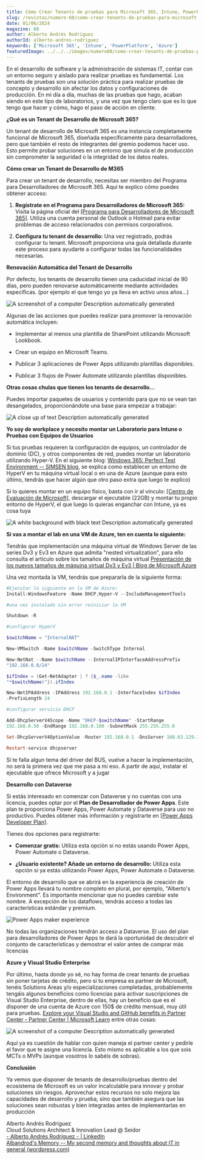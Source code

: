 ```yaml
---
title: Cómo Crear Tenants de pruebas para Microsoft 365, Intune, PowerPlatform y Azure
slug: /revistas/numero-60/como-crear-tenants-de-pruebas-para-microsoft-365-intune-powerplatform-y-azure
date: 01/06/2024
magazine: 60
author: Alberto Andrés Rodríguez
authorId: alberto-andres-rodriguez
keywords: ['Microsoft 365', 'Intune', 'PowerPlatform', 'Azure']
featuredImage: ../../../images/numero60/como-crear-tenants-de-pruebas-para-microsoft-365-intune-powerplatform-y-azure/image1.png
---
```


En el desarrollo de software y la administración de sistemas IT, contar
con un entorno seguro y aislado para realizar pruebas es fundamental.
Los tenants de pruebas son una solución práctica para realizar pruebas
de concepto y desarrollo sin afectar los datos y configuraciones de
producción. En mi día a día, muchas de las pruebas que hago, acaban
siendo en este tipo de laboratorios, y una vez que tengo claro que es lo
que tengo que hacer y cómo, hago el paso de acción en cliente.

**¿Qué es un Tenant de Desarrollo de Microsoft 365?**

Un tenant de desarrollo de Microsoft 365 es una instancia completamente
funcional de Microsoft 365, diseñada específicamente para
desarrolladores, pero que también el resto de integrantes del gremio
podemos hacer uso. Esto permite probar soluciones en un entorno que
simula el de producción sin comprometer la seguridad o la integridad de
los datos reales.

**Cómo crear un Tenant de Desarrollo de M365**

Para crear un tenant de desarrollo, necesitas ser miembro del Programa
para Desarrolladores de Microsoft 365. Aquí te explico cómo puedes
obtener acceso:

1.  **Regístrate en el Programa para Desarrolladores de Microsoft 365:**
    Visita la página oficial del [[Programa para Desarrolladores de
    Microsoft
    365]](https://developer.microsoft.com/en-us/microsoft-365/dev-program).
    Utiliza una cuenta personal de Outlook o Hotmail para evitar
    problemas de acceso relacionados con permisos corporativos.

2.  **Configura tu tenant de desarrollo:** Una vez registrado, podrás
    configurar tu tenant. Microsoft proporciona una guía detallada
    durante este proceso para ayudarte a configurar todas las
    funcionalidades necesarias.

**Renovación Automática del Tenant de Desarrollo**

Por defecto, los tenants de desarrollo tienen una caducidad inicial de
90 días, pero pueden renovarse automáticamente mediante actividades
específicas. (por ejemplo el que tengo yo ya lleva en activo unos
años...)

![A screenshot of a computer Description automatically
generated](../../../images/numero60/como-crear-tenants-de-pruebas-para-microsoft-365-intune-powerplatform-y-azure/image1.png)

Algunas de las acciones que puedes realizar para promover la renovación
automática incluyen:

-   Implementar al menos una plantilla de SharePoint utilizando
    Microsoft Lookbook.

-   Crear un equipo en Microsoft Teams.

-   Publicar 3 aplicaciones de Power Apps utilizando plantillas
    disponibles.

-   Publicar 3 flujos de Power Automate utilizando plantillas
    disponibles.

**Otras cosas chulas que tienen los tenants de desarrollo...**

Puedes importar paquetes de usuarios y contenido para que no se vean tan
desangelados, proporcionándote una base para empezar a trabajar:

![A close up of text Description automatically
generated](../../../images/numero60/como-crear-tenants-de-pruebas-para-microsoft-365-intune-powerplatform-y-azure/image2.png)

**Yo soy de workplace y necesito montar un Laboratorio para Intune o
Pruebas con Equipos de Usuarios**

Si tus pruebas requieren la configuración de equipos, un controlador de
dominio (DC), y otros componentes de red, puedes montar un laboratorio
utilizando Hyper-V. En el siguiente blog: [Windows 365: Perfect Test
Environment -- SIMSEN
blog](https://www.simsenblog.dk/2023/06/12/windows-365-cloud-pc-unleashing-the-power/),
se explica como establecer un entorno de HyperV en tu máquina virtual
local o en una de Azure (aunque para esto último, tendrás que hacer
algún que otro paso extra que luego te explico)

Si lo quieres montar en un equipo físico, basta con ir al vínculo:
[[Centro de Evaluación de
Microsoft]](https://www.microsoft.com/en-us/evalcenter/download-lab-kit),
descargar el ejecutable (22GB) y montar tu propio entorno de HyperV, el
que luego lo quieras enganchar con Intune, ya es cosa tuya

![A white background with black text Description automatically
generated](../../../images/numero60/como-crear-tenants-de-pruebas-para-microsoft-365-intune-powerplatform-y-azure/image3.png)

**Si vas a montar el lab en una VM de Azure, ten en cuenta lo
siguiente:**

Tendrás que implementación una máquina virtual de Windows Server de las
series Dv3 y Ev3 en Azure que admita "nested virtualization", para ello
consulta el artículo sobre los tamaños de máquina virtual [Presentación
de los nuevos tamaños de máquina virtual Dv3 y Ev3 | Blog de Microsoft
Azure](https://azure.microsoft.com/en-us/blog/introducing-the-new-dv3-and-ev3-vm-sizes/)

Una vez montada la VM, tendrás que prepararla de la siguiente forma:

```powershell	
#Ejecutar lo siguiente en la VM de Azure:
Install-WindowsFeature -Name DHCP,Hyper-V --IncludeManagementTools

#una vez instalado sin error reiniciar la VM

Shutdown -R

#configurar HyperV

$switchName = "InternalNAT"

New-VMSwitch -Name $switchName -SwitchType Internal

New-NetNat --Name $switchName --InternalIPInterfaceAddressPrefix
"192.168.0.0/24"

$ifIndex = (Get-NetAdapter | ? {$_.name -like
"*$switchName)"}).ifIndex

New-NetIPAddress -IPAddress 192.168.0.1 -InterfaceIndex $ifIndex
-PrefixLength 24

#configurar servicio DHCP

Add-DhcpServerV4Scope -Name "DHCP-$switchName" -StartRange
192.168.0.50 -EndRange 192.168.0.100 -SubnetMask 255.255.255.0

Set-DhcpServerV4OptionValue -Router 192.168.0.1 -DnsServer 168.63.129.16

Restart-service dhcpserver
```

Si te falla algun tema del driver del BUS, vuelve a hacer la
implementación, no será la primera vez que me pasa a mí eso. A partir de
aquí, instalar el ejecutable que ofrece Microsoft y a jugar

**Desarrollo con Dataverse**

Si estás interesado en comenzar con Dataverse y no cuentas con una
licencia, puedes optar por el **Plan de Desarrollador de Power Apps**.
Este plan te proporciona Power Apps, Power Automate y Dataverse para uso
no productivo. Puedes obtener más información y registrarte en [[Power
Apps Developer
Plan]](https://powerapps.microsoft.com/en-us/developerplan/).

Tienes dos opciones para registrarte:

-   **Comenzar gratis:** Utiliza esta opción si no estás usando Power
    Apps, Power Automate o Dataverse.

-   **¿Usuario existente? Añade un entorno de desarrollo:** Utiliza esta
    opción si ya estás utilizando Power Apps, Power Automate o
    Dataverse.

El entorno de desarrollo que se abrirá en la experiencia de creación de
Power Apps llevará tu nombre completo en plural, por ejemplo,
"Alberto's Environment". Es importante mencionar que no puedes cambiar
este nombre. A excepción de los dataflows, tendrás acceso a todas las
características estándar y premium.

![Power Apps maker
experience](../../../images/numero60/como-crear-tenants-de-pruebas-para-microsoft-365-intune-powerplatform-y-azure/image4.png)

No todas las organizaciones tendrán acceso a Dataverse. El uso del plan
para desarrolladores de Power Apps te dará la oportunidad de descubrir
el conjunto de características y demostrar el valor antes de comprar más
licencias

**Azure y Visual Studio Enterprise**

Por último, hasta donde yo sé, no hay forma de crear tenants de pruebas
sin poner tarjetas de crédito, pero si tu empresa es partner de
Microsoft, tenéis Solutions Areas y/o especializaciones completadas,
probablemente tengáis algunos beneficios como licencias para activar
suscripciones de Visual Studio Enterprise, dentro de ellas, hay un
beneficio que es el disponer de una cuenta de Azure con 150$ de crédito
mensual, muy útil para pruebas. [Explore your Visual Studio and GitHub
benefits in Partner Center - Partner Center | Microsoft
Learn](https://learn.microsoft.com/en-us/partner-center/mpn-benefits-visual-studio)
entre otras cosas:

![A screenshot of a computer Description automatically
generated](../../../images/numero60/como-crear-tenants-de-pruebas-para-microsoft-365-intune-powerplatform-y-azure/image5.png)

Aquí ya es cuestión de hablar con quien maneja el partner center y
pedirle el favor que te asigne una licencia. Esto mismo es aplicable a
los que sois MCTs o MVPs (aunque vosotros lo sabéis de sobras).

**Conclusión**

Ya vemos que disponer de tenants de desarrollo/pruebas dentro del
ecosistema de Microsoft es un valor incalculable para innovar y probar
soluciones sin riesgos. Aprovechar estos recursos no solo mejora las
capacidades de desarrollo y prueba, sino que también asegura que las
soluciones sean robustas y bien integradas antes de implementarlas en
producción

Alberto Andrés Rodríguez <br />
Cloud Solutions Architect & Innovation Lead @ Seidor <br />
[- Alberto Andrés Rodríguez - | LinkedIn](https://www.linkedin.com/in/albertoar/) <br />
[Albandrod's Memory -- My second memory and thoughts about IT in general (wordpress.com)](https://albandrodsmemory.wordpress.com/)

